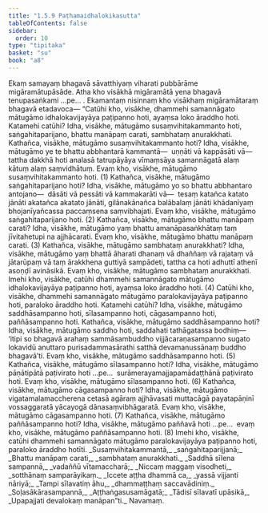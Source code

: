 ```yaml
---
title: "1.5.9 Paṭhamaidhalokikasutta"
tableOfContents: false
sidebar:
  order: 10
type: "tipitaka"
basket: "su"
book: "a8"
---
```



<DynamicBreadcrumb />

<Division number="49" book="a8">

<Paragraph number="489" book="a8">
Ekaṃ samayaṃ bhagavā sāvatthiyaṃ viharati pubbārāme migāramātupāsāde. Atha kho visākhā migāramātā yena bhagavā tenupasaṅkami …pe… . Ekamantaṃ nisinnaṃ kho visākhaṃ migāramātaraṃ bhagavā etadavoca—
</Paragraph>

<Paragraph number="490" book="a8">
“Catūhi kho, visākhe, dhammehi samannāgato mātugāmo idhalokavijayāya paṭipanno hoti, ayaṃsa loko āraddho hoti. Katamehi catūhi? Idha, visākhe, mātugāmo susaṃvihitakammanto hoti, saṅgahitaparijano, bhattu manāpaṃ carati, sambhataṃ anurakkhati.
</Paragraph>

<Paragraph number="491" book="a8">
Kathañca, visākhe, mātugāmo susaṃvihitakammanto hoti? Idha, visākhe, mātugāmo ye te bhattu abbhantarā kammantā—  uṇṇāti vā kappāsāti vā—  tattha dakkhā hoti analasā tatrupāyāya vīmaṃsāya samannāgatā alaṃ kātuṃ alaṃ saṃvidhātuṃ. Evaṃ kho, visākhe, mātugāmo susaṃvihitakammanto hoti. (1)
</Paragraph>

<Paragraph number="492" book="a8">
Kathañca, visākhe, mātugāmo saṅgahitaparijano hoti? Idha, visākhe, mātugāmo yo so bhattu abbhantaro antojano—  dāsāti vā pessāti vā kammakarāti vā—  tesaṃ katañca katato jānāti akatañca akatato jānāti, gilānakānañca balābalaṃ jānāti khādanīyaṃ bhojanīyañcassa paccaṃsena saṃvibhajati. Evaṃ kho, visākhe, mātugāmo saṅgahitaparijano hoti. (2)
</Paragraph>

<Paragraph number="493" book="a8">
Kathañca, visākhe, mātugāmo bhattu manāpaṃ carati? Idha, visākhe, mātugāmo yaṃ bhattu amanāpasaṅkhātaṃ taṃ jīvitahetupi na ajjhācarati. Evaṃ kho, visākhe, mātugāmo bhattu manāpaṃ carati. (3)
</Paragraph>

<Paragraph number="494" book="a8">
Kathañca, visākhe, mātugāmo sambhataṃ anurakkhati? Idha, visākhe, mātugāmo yaṃ bhattā āharati dhanaṃ vā dhaññaṃ vā rajataṃ vā jātarūpaṃ vā taṃ ārakkhena guttiyā sampādeti, tattha ca hoti adhuttī athenī asoṇḍī avināsikā. Evaṃ kho, visākhe, mātugāmo sambhataṃ anurakkhati. Imehi kho, visākhe, catūhi dhammehi samannāgato mātugāmo idhalokavijayāya paṭipanno hoti, ayaṃsa loko āraddho hoti. (4)
</Paragraph>

<Paragraph number="495" book="a8">
Catūhi kho, visākhe, dhammehi samannāgato mātugāmo paralokavijayāya paṭipanno hoti, paraloko āraddho hoti. Katamehi catūhi? Idha, visākhe, mātugāmo saddhāsampanno hoti, sīlasampanno hoti, cāgasampanno hoti, paññāsampanno hoti.
</Paragraph>

<Paragraph number="496" book="a8">
Kathañca, visākhe, mātugāmo saddhāsampanno hoti? Idha, visākhe, mātugāmo saddho hoti, saddahati tathāgatassa bodhiṃ—  ‘itipi so bhagavā arahaṃ sammāsambuddho vijjācaraṇasampanno sugato lokavidū anuttaro purisadammasārathi satthā devamanussānaṃ buddho bhagavā’ti. Evaṃ kho, visākhe, mātugāmo saddhāsampanno hoti. (5)
</Paragraph>

<Paragraph number="497" book="a8">
Kathañca, visākhe, mātugāmo sīlasampanno hoti? Idha, visākhe, mātugāmo pāṇātipātā paṭivirato hoti …pe…  surāmerayamajjapamādaṭṭhānā paṭivirato hoti. Evaṃ kho, visākhe, mātugāmo sīlasampanno hoti. (6)
</Paragraph>

<Paragraph number="498" book="a8">
Kathañca, visākhe, mātugāmo cāgasampanno hoti? Idha, visākhe, mātugāmo vigatamalamaccherena cetasā agāraṃ ajjhāvasati muttacāgā payatapāṇinī vossaggaratā yācayogā dānasaṃvibhāgaratā. Evaṃ kho, visākhe, mātugāmo cāgasampanno hoti. (7)
</Paragraph>

<Paragraph number="499" book="a8">
Kathañca, visākhe, mātugāmo paññāsampanno hoti? Idha, visākhe, mātugāmo paññavā hoti …pe…  evaṃ kho, visākhe, mātugāmo paññāsampanno hoti. (8)
</Paragraph>

<Paragraph number="500" book="a8">
Imehi kho, visākhe, catūhi dhammehi samannāgato mātugāmo paralokavijayāya paṭipanno hoti, paraloko āraddho hotīti.
</Paragraph>

<Paragraph number="501" type="verses" book="a8">
_Susaṃvihitakammantā,_  
_saṅgahitaparijjanā;_  
_Bhattu manāpaṃ carati,_  
_sambhataṃ anurakkhati._  

</Paragraph>

<Paragraph number="502" type="verses" book="a8">
_Saddhā sīlena sampannā,_  
_vadaññū vītamaccharā;_  
_Niccaṃ maggaṃ visodheti,_  
_sotthānaṃ samparāyikaṃ._  

</Paragraph>

<Paragraph number="503" type="verses" book="a8">
_Iccete aṭṭha dhammā ca,_  
_yassā vijjanti nāriyā;_  
_Tampi sīlavatiṃ āhu,_  
_dhammaṭṭhaṃ saccavādiniṃ._  

</Paragraph>

<Paragraph number="504" type="verses" book="a8">
_Soḷasākārasampannā,_  
_Aṭṭhaṅgasusamāgatā;_  
_Tādisī sīlavatī upāsikā,_  
_Upapajjati devalokaṃ manāpan”ti._  


</Paragraph>
</Division>

<Paragraph number="505" type="center" book="a8">
Navamaṃ.
</Paragraph>